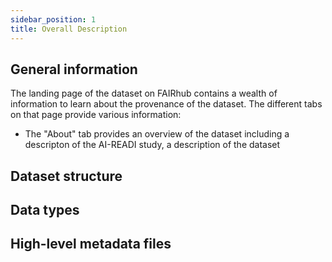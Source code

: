 ```yaml
---
sidebar_position: 1
title: Overall Description
---
```


## General information
The landing page of the dataset on FAIRhub contains a wealth of information to learn about the provenance of the dataset. The different tabs on that page provide various information:

- The "About" tab provides an overview of the dataset including a descripton of the AI-READI study, a description of the dataset


## Dataset structure


## Data types


## High-level metadata files



<PageFeedback />

